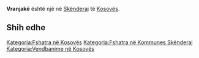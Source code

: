 {{Fshat në 
 | Emri                = Vranjakë
 | EmriAlt                = 
 | NAME_SHORT_FORM=      
 | NAME_GENERIC=      
 | NAME_SORT_NAME_RO=      VRANJAKE
 | FULL_NAME_RO = Vranjakë
 | FULL_NAME_ND_RO=Vranjake
 | SORT_NAME_RG=VRANJAKE
 | FULL_NAME_RG=Vranjakë
 | FULL_NAME_ND_RG=Vranjake
 | SRP_NAME_SHORT_FORM=      
 | SRP_NAME_GENERIC=      
 | SRP_NAME_SORT_NAME_RO=      
 | SRP_FULL_NAME_RO = 
 | SRP_FULL_NAME_ND_RO=
 | SRP_SORT_NAME_RG=
 | SRP_FULL_NAME_RG=
 | SRP_FULL_NAME_ND_RG=
 | Emri (Rasa dhanore) = 
 | Figura              = 
 | Shteti              = Kosovo
 | Komuna              = Skënderaj
 | Kodi postar         = 
 | Sipërfaqja          = 

 | Popullsia           = 

 | Regj. i popullsisë  = 
 | Dend. e popullsisë  = 
 | Faqja zyrtare       = 
 <!--- Koordinatat ----> 
 | Gjerësia            = 42.415556
 | Gjatësia            = 20.573889
 | Lartësia            = 
}}
'''Vranjakë''' është një [[]] në [[Skënderaj]] të [[Kosovës]].

<!-- == Gjeografia == -->
<!-- == Historia == -->
<!-- == Demografia == -->
== Shih edhe ==
{{Komuna Skënderaj}}
{{Kosovo-Administrata-Cung}}

[[Kategoria:Fshatra në Kosovës]]
[[Kategoria:Fshatra në Kommunes Skënderaj]]
[[Kategoria:Vendbanime në Kosovës]]